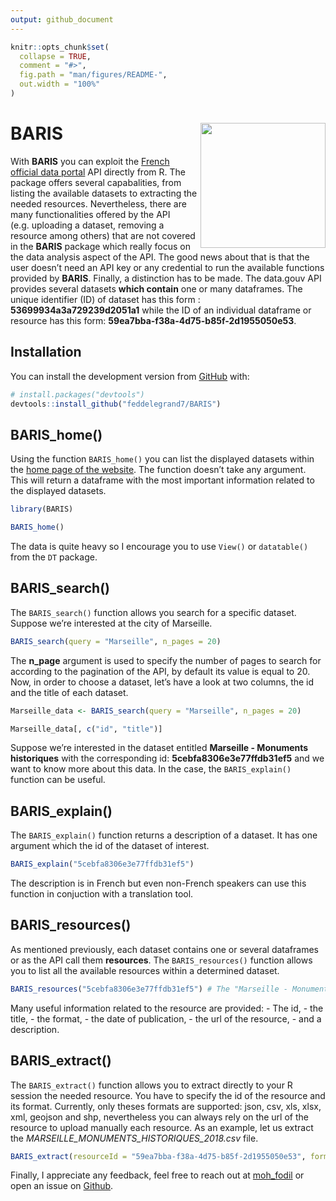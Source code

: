 ```yaml
---
output: github_document
---
```


<!-- README.md is generated from README.Rmd. Please edit that file -->

```r
knitr::opts_chunk$set(
  collapse = TRUE,
  comment = "#>",
  fig.path = "man/figures/README-",
  out.width = "100%"
)
```
# BARIS <a><img src='man/figures/hex.png' align="right" height="200" /></a>

<!-- badges: start -->

<!-- badges: end -->

With **BARIS** you can exploit the [French official data portal](www.data.gouv.fr) API directly from R. The package offers several capabalities, from listing the available datasets to extracting the needed resources. Nevertheless, there are many functionalities offered by the API (e.g. uploading a dataset, removing a resource among others) that are not covered in the **BARIS** package which really focus on the data analysis aspect of the API. The good news about that is that the user doesn't need an API key or any credential to run the available functions provided by **BARIS**. Finally, a distinction has to be made. The data.gouv API provides several datasets **which contain** one or many dataframes. The unique identifier (ID) of dataset has this form : **53699934a3a729239d2051a1** while the ID of an individual dataframe or resource has this form: **59ea7bba-f38a-4d75-b85f-2d1955050e53**. 

## Installation

You can install the development version from [GitHub](https://github.com/) with:

``` r
# install.packages("devtools")
devtools::install_github("feddelegrand7/BARIS")
```

## BARIS_home()

Using the function `BARIS_home()` you can list the displayed datasets within the [home page of the website](www.data.gouv.fr). The function doesn't take any argument. This will return a dataframe with the most important information related to the displayed datasets.

```r
library(BARIS)

BARIS_home()

```
The data is quite heavy so I encourage you to use `View()` or `datatable()` from the `DT` package. 


## BARIS_search()

The `BARIS_search()` function allows you search for a specific dataset. Suppose we're interested at the city of Marseille. 


```r

BARIS_search(query = "Marseille", n_pages = 20)

```

The **n_page** argument is used to specify the number of pages to search for according to the pagination of the API, by default its value is equal to 20. Now, in order to choose a dataset, let's have a look at two columns, the id and the title of each dataset. 

```r

Marseille_data <- BARIS_search(query = "Marseille", n_pages = 20)

Marseille_data[, c("id", "title")]


```

Suppose we're interested in the dataset entitled **Marseille - Monuments historiques** with the corresponding id: **5cebfa8306e3e77ffdb31ef5** and we want to know more about this data. In the case, the `BARIS_explain()` function can be useful. 


## BARIS_explain()

The `BARIS_explain()` function returns a description of a dataset. It has one argument which the id of the dataset of interest. 

```r

BARIS_explain("5cebfa8306e3e77ffdb31ef5")

```

The description is in French but even non-French speakers can use this function in conjuction with a translation tool. 


## BARIS_resources()

As mentioned previously, each dataset contains one or several dataframes or as the API call them **resources**. The `BARIS_resources()` function allows you to list all the available resources within a determined dataset. 


```r

BARIS_resources("5cebfa8306e3e77ffdb31ef5") # The "Marseille - Monuments historiques" id

```


Many useful information related to the resource are provided: 
- The id, 
- the title, 
- the format, 
- the date of publication, 
- the url of the resource,
- and a description.


## BARIS_extract()

The `BARIS_extract()` function allows you to extract directly to your R session the needed resource. You have to specify the id of the resource and its format. Currently, only theses formats are supported: json, csv, xls, xlsx, xml, geojson and shp, nevertheless you can always rely on the url of the resource to upload manually each resource. As an example, let us extract the *MARSEILLE_MONUMENTS_HISTORIQUES_2018.csv* file. 


```r

BARIS_extract(resourceId = "59ea7bba-f38a-4d75-b85f-2d1955050e53", format = "csv")

```

Finally, I appreciate any feedback, feel free to reach out at [moh_fodil](https://twitter.com/moh_fodil) or open an issue on [Github](https://github.com/feddelegrand7/BARIS/issues).



